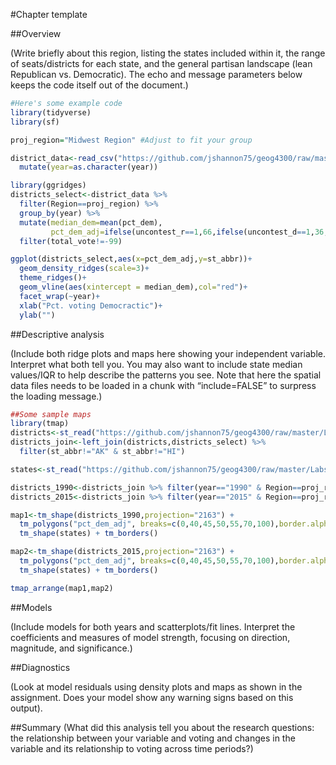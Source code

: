 #Chapter template

##Overview

(Write briefly about this region, listing the states included within it, the range of seats/districts for each state, and the general partisan landscape (lean Republican vs. Democratic). The echo and message parameters below keeps the code itself out of the document.)

```r
#Here's some example code
library(tidyverse)
library(sf)

proj_region="Midwest Region" #Adjust to fit your group

district_data<-read_csv("https://github.com/jshannon75/geog4300/raw/master/Labs/Final_assignment/districts_data_all.csv") %>%
  mutate(year=as.character(year))

library(ggridges)
districts_select<-district_data %>%
  filter(Region==proj_region) %>%
  group_by(year) %>%
  mutate(median_dem=mean(pct_dem),
         pct_dem_adj=ifelse(uncontest_r==1,66,ifelse(uncontest_d==1,36,pct_dem))) %>%
  filter(total_vote!=-99)

ggplot(districts_select,aes(x=pct_dem_adj,y=st_abbr))+
  geom_density_ridges(scale=3)+
  theme_ridges()+
  geom_vline(aes(xintercept = median_dem),col="red")+
  facet_wrap(~year)+
  xlab("Pct. voting Democractic")+
  ylab("")

```

##Descriptive analysis

(Include both ridge plots and maps here showing your independent variable. Interpret what both tell you. You may also want to include state median values/IQR to help describe the patterns you see. Note that here the spatial data files needs to be loaded in a chunk with "include=FALSE" to surpress the loading message.)

```r
##Some sample maps
library(tmap)
districts<-st_read("https://github.com/jshannon75/geog4300/raw/master/Labs/Final_assignment/districts_all.geojson",stringsAsFactors=FALSE) 
districts_join<-left_join(districts,districts_select) %>%
  filter(st_abbr!="AK" & st_abbr!="HI")

states<-st_read("https://github.com/jshannon75/geog4300/raw/master/Labs/Final_assignment/USstates_48.geojson") %>% filter(Region==proj_region)
```

```r
districts_1990<-districts_join %>% filter(year=="1990" & Region==proj_region)
districts_2015<-districts_join %>% filter(year=="2015" & Region==proj_region)

map1<-tm_shape(districts_1990,projection="2163") +
  tm_polygons("pct_dem_adj", breaks=c(0,40,45,50,55,70,100),border.alpha=0)+
  tm_shape(states) + tm_borders()

map2<-tm_shape(districts_2015,projection="2163") +
  tm_polygons("pct_dem_adj", breaks=c(0,40,45,50,55,70,100),border.alpha=0)+
  tm_shape(states) + tm_borders()

tmap_arrange(map1,map2)
```

##Models

(Include models for both years and scatterplots/fit lines. Interpret the coefficients and measures of model strength, focusing on direction, magnitude, and significance.)

##Diagnostics

(Look at model residuals using density plots and maps as shown in the assignment. Does your model show any warning signs based on this output).

##Summary
(What did this analysis tell you about the research questions: the relationship between your variable and voting and changes in the variable and its relationship to voting across time periods?)